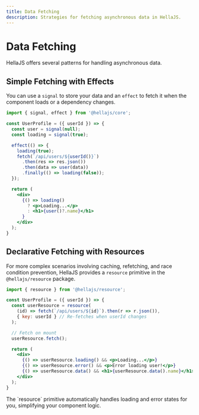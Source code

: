 ```yaml
---
title: Data Fetching
description: Strategies for fetching asynchronous data in HellaJS.
---
```



# Data Fetching

HellaJS offers several patterns for handling asynchronous data.

## Simple Fetching with Effects

You can use a `signal` to store your data and an `effect` to fetch it when the component loads or a dependency changes.

```jsx
import { signal, effect } from '@hellajs/core';

const UserProfile = ({ userId }) => {
  const user = signal(null);
  const loading = signal(true);

  effect(() => {
    loading(true);
    fetch(`/api/users/${userId()}`)
      .then(res => res.json())
      .then(data => user(data))
      .finally(() => loading(false));
  });

  return (
    <div>
      {() => loading() 
        ? <p>Loading...</p> 
        : <h1>{user()?.name}</h1>
      }
    </div>
  );
}
```

## Declarative Fetching with Resources

For more complex scenarios involving caching, refetching, and race condition prevention, HellaJS provides a `resource` primitive in the `@hellajs/resource` package.

```jsx
import { resource } from '@hellajs/resource';

const UserProfile = ({ userId }) => {
  const userResource = resource(
    (id) => fetch(`/api/users/${id}`).then(r => r.json()),
    { key: userId } // Re-fetches when userId changes
  );

  // Fetch on mount
  userResource.fetch();

  return (
    <div>
      {() => userResource.loading() && <p>Loading...</p>}
      {() => userResource.error() && <p>Error loading user!</p>}
      {() => userResource.data() && <h1>{userResource.data().name}</h1>}
    </div>
  );
}
```

<Aside type="note">
  The `resource` primitive automatically handles loading and error states for you, simplifying your component logic.
</Aside>
